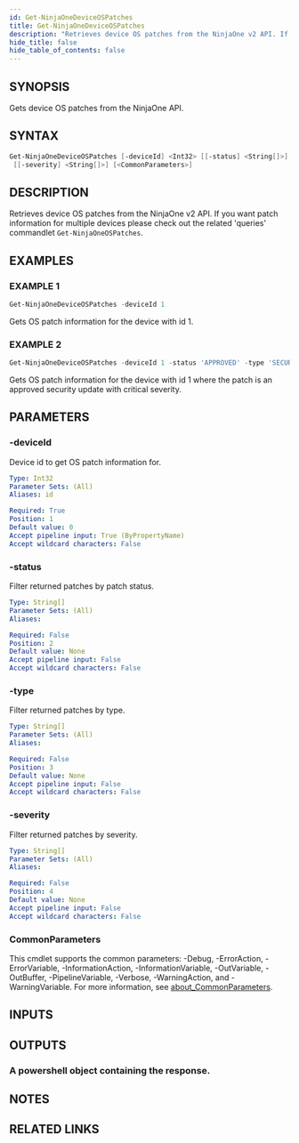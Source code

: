 ```yaml
---
id: Get-NinjaOneDeviceOSPatches
title: Get-NinjaOneDeviceOSPatches
description: "Retrieves device OS patches from the NinjaOne v2 API. If you want patch information for multiple devices please check out the related 'queries' commandlet `Get-NinjaOneOSPatches`."
hide_title: false
hide_table_of_contents: false
---
```


## SYNOPSIS

Gets device OS patches from the NinjaOne API.

## SYNTAX

```powershell
Get-NinjaOneDeviceOSPatches [-deviceId] <Int32> [[-status] <String[]>] [[-type] <String[]>]
 [[-severity] <String[]>] [<CommonParameters>]
```

## DESCRIPTION

Retrieves device OS patches from the NinjaOne v2 API.
If you want patch information for multiple devices please check out the related 'queries' commandlet `Get-NinjaOneOSPatches`.

## EXAMPLES

### EXAMPLE 1

```powershell
Get-NinjaOneDeviceOSPatches -deviceId 1
```

Gets OS patch information for the device with id 1.

### EXAMPLE 2

```powershell
Get-NinjaOneDeviceOSPatches -deviceId 1 -status 'APPROVED' -type 'SECURITY_UPDATES' -severity 'CRITICAL'
```

Gets OS patch information for the device with id 1 where the patch is an approved security update with critical severity.

## PARAMETERS

### -deviceId

Device id to get OS patch information for.

```yaml
Type: Int32
Parameter Sets: (All)
Aliases: id

Required: True
Position: 1
Default value: 0
Accept pipeline input: True (ByPropertyName)
Accept wildcard characters: False
```

### -status

Filter returned patches by patch status.

```yaml
Type: String[]
Parameter Sets: (All)
Aliases:

Required: False
Position: 2
Default value: None
Accept pipeline input: False
Accept wildcard characters: False
```

### -type

Filter returned patches by type.

```yaml
Type: String[]
Parameter Sets: (All)
Aliases:

Required: False
Position: 3
Default value: None
Accept pipeline input: False
Accept wildcard characters: False
```

### -severity

Filter returned patches by severity.

```yaml
Type: String[]
Parameter Sets: (All)
Aliases:

Required: False
Position: 4
Default value: None
Accept pipeline input: False
Accept wildcard characters: False
```

### CommonParameters

This cmdlet supports the common parameters: -Debug, -ErrorAction, -ErrorVariable, -InformationAction, -InformationVariable, -OutVariable, -OutBuffer, -PipelineVariable, -Verbose, -WarningAction, and -WarningVariable. For more information, see [about_CommonParameters](http://go.microsoft.com/fwlink/?LinkID=113216).

## INPUTS

## OUTPUTS

### A powershell object containing the response.

## NOTES

## RELATED LINKS
